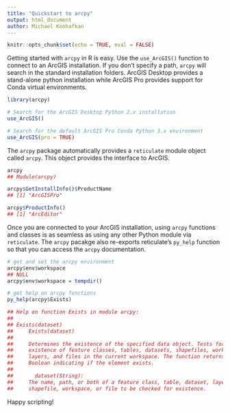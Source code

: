 ```yaml
---
title: "Quickstart to arcpy"
output: html_document
author: Michael Koohafkan
---
```


```r
knitr::opts_chunk$set(echo = TRUE, eval = FALSE)
```

Getting started with `arcpy` in R is easy. Use the `use_ArcGIS()` 
function to connect to an ArcGIS installation. If you don't specify
a path, `arcpy` will search in the standard installation folders.
ArcGIS Desktop provides a stand-alone python installation while
ArcGIS Pro provides support for Conda virtual environments.

```r
library(arcpy)

# Search for the ArcGIS Desktop Python 2.x installation
use_ArcGIS() 

# Search for the default ArcGIS Pro Conda Python 3.x environment
use_ArcGIS(pro = TRUE) 
```

The `arcpy` package automatically provides a `reticulate` module object 
called `arcpy`. This object provides the interface to ArcGIS.

```r
arcpy
## Module(arcpy)

arcpy$GetInstallInfo()$ProductName
## [1] "ArcGISPro"

arcpy$ProductInfo()
## [1] "ArcEditor"
```

Once you are connected to your ArcGIS installation, using `arcpy` functions
and classes is as seamless as using any other Python module via `reticulate`.
The `arcpy` pacakge also re-exports reticulate's `py_help` function so that 
you can access the `arcpy` documentation.


```r
# get and set the arcpy environment
arcpy$env$workspace
## NULL
arcpy$env$workspace = tempdir()

# get help on arcpy functions
py_help(arcpy$Exists)

## Help on function Exists in module arcpy:
## 
## Exists(dataset)
##     Exists(dataset)
## 
##     Determines the existence of the specified data object. Tests for the
##     existence of feature classes, tables, datasets, shapefiles, workspaces,
##     layers, and files in the current workspace. The function returns a
##     Boolean indicating if the element exists.
## 
##       dataset(String):
##     The name, path, or both of a feature class, table, dataset, layer,
##     shapefile, workspace, or file to be checked for existence.
```

Happy scripting!
